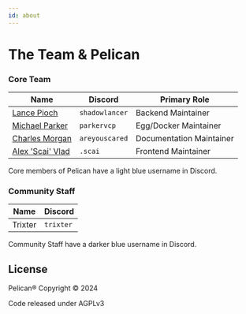 ```yaml
---
id: about
---
```


# The Team & Pelican

### Core Team

| Name                                                   | Discord         | Primary Role               |
|--------------------------------------------------------|-----------------|----------------------------|
| [Lance Pioch](https://github.com/lancepioch)           | `shadowlancer`  | Backend Maintainer         |
| [Michael Parker](https://github.com/parkervcp)         | `parkervcp`     | Egg/Docker Maintainer      |
| [Charles Morgan](https://github.com/notAreYouScared)   | `areyouscared`  | Documentation Maintainer   |
| [Alex 'Scai' Vlad](https://github.com/alexevladgabriel)| `.scai`         | Frontend Maintainer        |

Core members of Pelican have a light blue username in Discord.

### Community Staff

| Name                                | Discord       |
|-------------------------------------|---------------|
| Trixter                             | `trixter`     |

Community Staff have a darker blue username in Discord.

## License

Pelican® Copyright © 2024

Code released under AGPLv3
